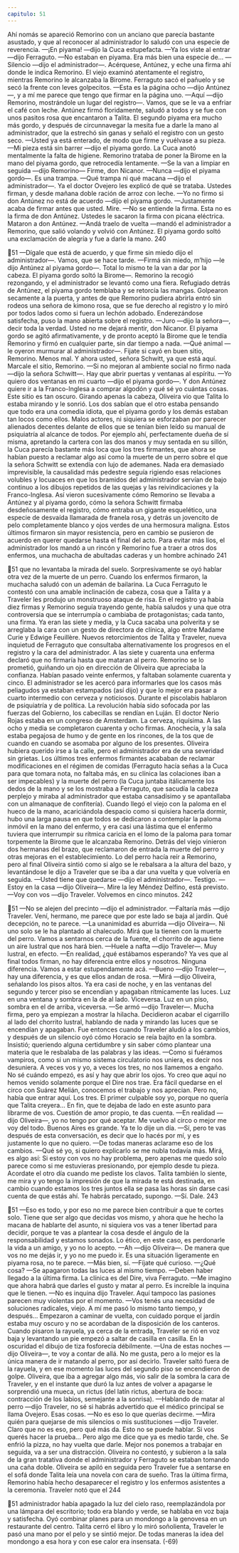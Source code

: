 ```yaml
---
capitulo: 51
---
```


Ahí nomás se apareció Remorino con un anciano que parecía bastante
asustado, y que al reconocer al administrador lo saludó con una especie de
reverencia.
—¡En piyama! —dijo la Cuca estupefacta.
—Ya los viste al entrar —dijo Ferraguto.
—No estaban en piyama. Era más bien una especie de...
—Silencio —dijo el administrador—. Acérquese, Antúnez, y eche una firma
ahí donde le indica Remorino.
El viejo examinó atentamente el registro, mientras Remorino le alcanzaba la
Birome. Ferraguto sacó el pañuelo y se secó la frente con leves golpecitos.
—Esta es la página ocho —dijo Antúnez—, y a mí me parece que tengo que
firmar en la página uno.
—Aquí —dijo Remorino, mostrándole un lugar del registro—. Vamos, que se
le va a enfriar el café con leche. Antúnez firmó floridamente, saludó a todos y se
fue con unos pasitos rosa que encantaron a Talita. El segundo piyama era mucho
más gordo, y después de circunnavegar la mesita fue a darle la mano al
administrador, que la estrechó sin ganas y señaló el registro con un gesto seco.
—Usted ya está enterado, de modo que firme y vuélvase a su pieza.
—Mi pieza está sin barrer —dijo el piyama gordo.
La Cuca anotó mentalmente la falta de higiene. Remorino trataba de poner la
Birome en la mano del piyama gordo, que retrocedía lentamente.
—Se la van a limpiar en seguida —dijo Remorino— Firme, don Nicanor.
—Nunca —dijo el piyama gordo—. Es una trampa.
—Qué trampa ni qué macana —dijo el administrador—. Ya el doctor Ovejero
les explicó de qué se trataba. Ustedes firman, y desde mañana doble ración de
arroz con leche.
—Yo no firmo si don Antúnez no está de acuerdo —dijo el piyama gordo.
—Justamente acaba de firmar antes que usted. Mire.
—No se entiende la firma. Esta no es la firma de don Antúnez. Ustedes le
sacaron la firma con picana eléctrica. Mataron a don Antúnez.
—Andá traelo de vuelta —mandó el administrador a Remorino, que salió
volando y volvió con Antúnez. El piyama gordo soltó una exclamación de alegría
y fue a darle la mano.
240

51
—Dígale que está de acuerdo, y que firme sin miedo dijo el administrador—.
Vamos, que se hace tarde.
—Firmá sin miedo, m’hijo —le dijo Antúnez al piyama gordo—. Total lo
mismo te la van a dar por la cabeza.
El piyama gordo soltó la Birome—. Remorino la recogió rezongando, y el
administrador se levantó como una fiera. Refugiado detrás de Antúnez, el
piyama gordo temblaba y se retorcía las mangas. Golpearon secamente a la
puerta, y antes de que Remorino pudiera abrirla entró sin rodeos una señora de
kimono rosa, que se fue derecho al registro y lo miró por todos lados como si
fuera un lechón adobado. Enderezándose satisfecha, puso la mano abierta sobre
el registro.
—Juro —dijo la señora—, decir toda la verdad. Usted no me dejará mentir,
don Nicanor.
El piyama gordo se agitó afirmativamente, y de pronto aceptó la Birome que
le tendía Remorino y firmó en cualquier parte, sin dar tiempo a nada.
—Qué animal —le oyeron murmurar al administrador—. Fijate si cayó en
buen sitio, Remorino. Menos mal. Y ahora usted, señora Schwitt, ya que está
aquí. Marcale el sitio, Remorino.
—Si no mejoran al ambiente social no firmo nada —dijo la señora Schwitt—.
Hay que abrir puertas y ventanas al espíritu.
—Yo quiero dos ventanas en mi cuarto —dijo el piyama gordo—. Y don
Antúnez quiere ir a la Franco-Inglesa a comprar algodón y qué sé yo cuántas
cosas. Este sitio es tan oscuro.
Girando apenas la cabeza, Oliveira vio que Talita lo estaba mirando y le
sonrió. Los dos sabían que el otro estaba pensando que todo era una comedia
idiota, que el piyama gordo y los demás estaban tan locos como ellos. Malos
actores, ni siquiera se esforzaban por parecer alienados decentes delante de ellos
que se tenían bien leído su manual de psiquiatría al alcance de todos. Por
ejemplo ahí, perfectamente dueña de sí misma, apretando la cartera con las dos
manos y muy sentada en su sillón, la Cuca parecía bastante más loca que los tres
firmantes, que ahora se habían puesto a reclamar algo así como la muerte de un
perro sobre el que la señora Schwitt se extendía con lujo de ademanes. Nada era
demasiado imprevisible, la causalidad más pedestre seguía rigiendo esas
relaciones volubles y locuaces en que los bramidos del administrador servían de
bajo continuo a los dibujos repetidos de las quejas y las reivindicaciones y la
Franco-Inglesa. Así vieron sucesivamente cómo Remorino se llevaba a Antúnez y
al piyama gordo, cómo la señora Schwitt firmaba desdeñosamente el registro,
cómo entraba un gigante esquelético, una especie de desvaída llamarada de
franela rosa, y detrás un jovencito de pelo completamente blanco y ojos verdes
de una hermosura maligna. Estos últimos firmaron sin mayor resistencia, pero en
cambio se pusieron de acuerdo en querer quedarse hasta el final del acto. Para
evitar más líos, el administrador los mandó a un rincón y Remorino fue a traer a
otros dos enfermos, una muchacha de abultadas caderas y un hombre achinado
241

51
que no levantaba la mirada del suelo. Sorpresivamente se oyó hablar otra vez de
la muerte de un perro. Cuando los enfermos firmaron, la muchacha saludó con
un ademán de bailarina. La Cuca Ferraguto le contestó con una amable
inclinación de cabeza, cosa que a Talita y a Traveler les produjo un monstruoso
ataque de risa. En el registro ya había diez firmas y Remorino seguía trayendo
gente, había saludos y una que otra controversia que se interrumpía o cambiaba
de protagonistas; cada tanto, una firma. Ya eran las siete y media, y la Cuca
sacaba una polverita y se arreglaba la cara con un gesto de directora de clínica,
algo entre Madame Curie y Edwige Feuillère. Nuevos retorcimientos de Talita y
Traveler, nueva inquietud de Ferraguto que consultaba alternativamente los
progresos en el registro y la cara del administrador. A las siete y cuarenta una
enferma declaró que no firmaría hasta que mataran al perro. Remorino se lo
prometió, guiñando un ojo en dirección de Oliveira que apreciaba la confianza.
Habían pasado veinte enfermos, y faltaban solamente cuarenta y cinco. El
administrador se les acercó para informarles que los casos más peliagudos ya
estaban estampados (así dijo) y que lo mejor era pasar a cuarto intermedio con
cerveza y noticiosos. Durante el piscolabis hablaron de psiquiatría y de política.
La revolución había sido sofocada por las fuerzas del Gobierno, los cabecillas se
rendían en Luján. El doctor Nerio Rojas estaba en un congreso de Amsterdam. La
cerveza, riquísima.
A las ocho y media se completaron cuarenta y ocho firmas. Anochecía, y la
sala estaba pegajosa de humo y de gente en los rincones, de la tos que de cuando
en cuando se asomaba por alguno de los presentes. Oliveira hubiera querido irse
a la calle, pero el administrador era de una severidad sin grietas. Los últimos tres
enfermos firmantes acababan de reclamar modificaciones en el régimen de
comidas (Ferraguto hacía señas a la Cuca para que tomara nota, no faltaba más,
en su clínica las colaciones iban a ser impecables) y la muerte del perro (la Cuca
juntaba itálicamente los dedos de la mano y se los mostraba a Ferraguto, que
sacudía la cabeza perplejo y miraba al administrador que estaba cansadísimo y se
apantallaba con un almanaque de confitería). Cuando llegó el viejo con la paloma
en el hueco de la mano, acariciándola despacio como si quisiera hacerla dormir,
hubo una larga pausa en que todos se dedicaron a contemplar la paloma inmóvil
en la mano del enfermo, y era casi una lástima que el enfermo tuviera que
interrumpir su rítmica caricia en el lomo de la paloma para tomar torpemente la
Birome que le alcanzaba Remorino. Detrás del viejo vinieron dos hermanas del
brazo, que reclamaron de entrada la muerte del perro y otras mejoras en el
establecimiento. Lo del perro hacía reír a Remorino, pero al final Oliveira sintió
como si algo se le rebalsara a la altura del bazo, y levantándose le dijo a Traveler
que se iba a dar una vuelta y que volvería en seguida.
—Usted tiene que quedarse —dijo el administrador—. Testigo.
—Estoy en la casa —dijo Oliveira—. Mire la ley Méndez Delfino, está
previsto.
—Voy con vos —dijo Traveler. Volvemos en cinco minutos.
242

51
—No se alejen del precinto —dijo el administrador.
—Faltaría más —dijo Traveler. Vení, hermano, me parece que por este lado se
baja al jardín. Qué decepción, no te parece.
—La unanimidad es aburrida —dijo Oliveira—. Ni uno solo se le ha plantado
al chalecudo. Mirá que la tienen con la muerte del perro. Vamos a sentarnos
cerca de la fuente, el chorrito de agua tiene un aire lustral que nos hará bien.
—Huele a nafta —dijo Traveler—. Muy lustral, en efecto.
—En realidad, ¿qué estábamos esperando? Ya ves que al final todos firman,
no hay diferencia entre ellos y nosotros. Ninguna diferencia. Vamos a estar
estupendamente acá.
—Bueno —dijo Traveler—, hay una diferencia, y es que ellos andan de rosa.
—Mirá —dijo Oliveira, señalando los pisos altos. Ya era casi de noche, y en las
ventanas del segundo y tercer piso se encendían y apagaban rítmicamente las
luces. Luz en una ventana y sombra en la de al lado. Viceversa. Luz en un piso,
sombra en el de arriba, viceversa.
—Se armó —dijo Traveler—. Mucha firma, pero ya empiezan a mostrar la
hilacha.
Decidieron acabar el cigarrillo al lado del chorrito lustral, hablando de nada y
mirando las luces que se encendían y apagaban. Fue entonces cuando Traveler
aludió a los cambios, y después de un silencio oyó cómo Horacio se reía bajito en
la sombra. Insistió; queriendo alguna certidumbre y sin saber cómo plantear una
materia que le resbalaba de las palabras y las ideas.
—Como si fuéramos vampiros, como si un mismo sistema circulatorio nos
uniera, es decir nos desuniera. A veces vos y yo, a veces los tres, no nos
llamemos a engaño. No sé cuándo empezó, es así y hay que abrir los ojos. Yo
creo que aquí no hemos venido solamente porque el Dire nos trae. Era fácil
quedarse en el circo con Suárez Melián, conocemos el trabajo y nos aprecian.
Pero no, había que entrar aquí. Los tres. El primer culpable soy yo, porque no
quería que Talita creyera... En fin, que te dejaba de lado en este asunto para
librarme de vos. Cuestión de amor propio, te das cuenta.
—En realidad —dijo Oliveira—, yo no tengo por qué aceptar. Me vuelvo al
circo o mejor me voy del todo. Buenos Aires es grande. Ya te lo dije un día.
—Sí, pero te vas después de esta conversación, es decir que lo hacés por mí, y
es justamente lo que no quiero.
—De todas maneras aclarame eso de los cambios.
—Qué sé yo, si quiero explicarlo se me nubla todavía más. Mirá, es algo así: Si
estoy con vos no hay problema, pero apenas me quedo solo parece como si me
estuvieras presionando, por ejemplo desde tu pieza. Acordate el otro día cuando
me pediste los clavos. Talita también lo siente, me mira y yo tengo la impresión
de que la mirada te está destinada, en cambio cuando estamos los tres juntos ella
se pasa las horas sin darse casi cuenta de que estás ahí. Te habrás percatado,
supongo.
—Sí. Dale.
243

51
—Eso es todo, y por eso no me parece bien contribuir a que te cortes solo.
Tiene que ser algo que decidas vos mismo, y ahora que he hecho la macana de
hablarte del asunto, ni siquiera vos vas a tener libertad para decidir, porque te
vas a plantear la cosa desde el ángulo de la responsabilidad y estamos sonados.
Lo ético, en este caso, es perdonarle la vida a un amigo, y yo no lo acepto.
—Ah —dijo Oliveira—. De manera que vos no me dejás ir, y yo no me puedo
ir. Es una situación ligeramente en piyama rosa, no te parece.
—Más bien, sí.
—Fíjate qué curioso.
—¿Qué cosa?
—Se apagaron todas las luces al mismo tiempo.
—Deben haber llegado a la última firma. La clínica es del Dire, viva
Ferraguto.
—Me imagino que ahora habrá que darles el gusto y matar al perro. Es
increíble la inquina que le tienen.
—No es inquina dijo Traveler. Aquí tampoco las pasiones parecen muy
violentas por el momento.
—Vos tenés una necesidad de soluciones radicales, viejo. A mí me pasó lo
mismo tanto tiempo, y después... Empezaron a caminar de vuelta, con cuidado
porque el jardín estaba muy oscuro y no se acordaban de la disposición de los
canteros. Cuando pisaron la rayuela, ya cerca de la entrada, Traveler se rió en
voz baja y levantando un pie empezó a saltar de casilla en casilla. En la oscuridad
el dibujo de tiza fosforecía débilmente.
—Una de estas noches —dijo Oliveira—, te voy a contar de allá. No me gusta,
pero a lo mejor es la única manera de ir matando al perro, por así decirlo.
Traveler saltó fuera de la rayuela, y en ese momento las luces del segundo
piso se encendieron de golpe. Oliveira, que iba a agregar algo más, vio salir de la
sombra la cara de Traveler, y en el instante que duró la luz antes de volver a
apagarse le sorprendió una mueca, un rictus (del latín rictus, abertura de boca:
contracción de los labios, semejante a la sonrisa).
—Hablando de matar al perro —dijo Traveler, no sé si habrás advertido que el
médico principal se llama Ovejero. Esas cosas.
—No es eso lo que querías decirme.
—Mira quién para quejarse de mis silencios o mis sustituciones —dijo
Traveler. Claro que no es eso, pero qué más da. Esto no se puede hablar. Si vos
querés hacer la prueba... Pero algo me dice que ya es medio tarde, che. Se enfrió
la pizza, no hay vuelta que darle. Mejor nos ponemos a trabajar en seguida, va a
ser una distracción.
Oliveira no contestó, y subieron a la sala de la gran tratativa donde el
administrador y Ferraguto se estaban tomando una caña doble. Oliveira se apiló
en seguida pero Traveler fue a sentarse en el sofá donde Talita leía una novela
con cara de sueño. Tras la última firma, Remorino había hecho desaparecer el
registro y los enfermos asistentes a la ceremonia. Traveler notó que el
244

51
administrador había apagado la luz del cielo raso, reemplazándola por una
lámpara del escritorio; todo era blando y verde, se hablaba en voz baja y
satisfecha. Oyó combinar planes para un mondongo a la genovesa en un
restaurante del centro. Talita cerró el libro y lo miró soñolienta, Traveler le pasó
una mano por el pelo y se sintió mejor. De todas maneras la idea del mondongo a
esa hora y con ese calor era insensata.
(-69)
